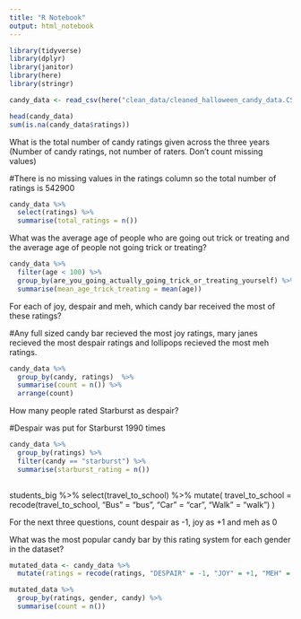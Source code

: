 ```yaml
---
title: "R Notebook"
output: html_notebook
---
```


```r
library(tidyverse) 
library(dplyr) 
library(janitor) 
library(here) 
library(stringr) 
```

```r
candy_data <- read_csv(here("clean_data/cleaned_halloween_candy_data.CSV"))
```

```r
head(candy_data) 
sum(is.na(candy_data$ratings))
```

What is the total number of candy ratings given across the three years 
(Number of candy ratings, not number of raters. Don’t count missing values) 

#There is no missing values in the ratings column so the total number of ratings is 542900

```r
candy_data %>% 
  select(ratings) %>% 
  summarise(total_ratings = n()) 
```

What was the average age of people who are going out trick or treating and the average age of people not going trick or treating? 

```r
candy_data %>% 
  filter(age < 100) %>% 
  group_by(are_you_going_actually_going_trick_or_treating_yourself) %>% 
  summarise(mean_age_trick_treating = mean(age)) 
```

For each of joy, despair and meh, which candy bar received the most of these ratings? 

#Any full sized candy bar recieved the most joy ratings, mary janes recieved the most despair ratings and lollipops recieved the most meh ratings. 

```r
candy_data %>% 
  group_by(candy, ratings)  %>% 
  summarise(count = n()) %>% 
  arrange(count)
``` 
How many people rated Starburst as despair? 

#Despair was put for Starburst 1990 times 

```r
candy_data %>% 
  group_by(ratings) %>% 
  filter(candy == "starburst") %>% 
  summarise(starburst_rating = n())
  
```

students_big %>% 
  select(travel_to_school) %>% 
  mutate(
    travel_to_school = recode(travel_to_school, "Bus" = "bus", "Car" = "car", "Walk" = "walk")
  )
  
For the next three questions, count despair as -1, joy as +1 and meh as 0 

What was the most popular candy bar by this rating system for each gender in the dataset? 

```r
mutated_data <- candy_data %>% 
  mutate(ratings = recode(ratings, "DESPAIR" = -1, "JOY" = +1, "MEH" = 0))
```

```r
mutated_data %>% 
  group_by(ratings, gender, candy) %>% 
  summarise(count = n()) 
```

